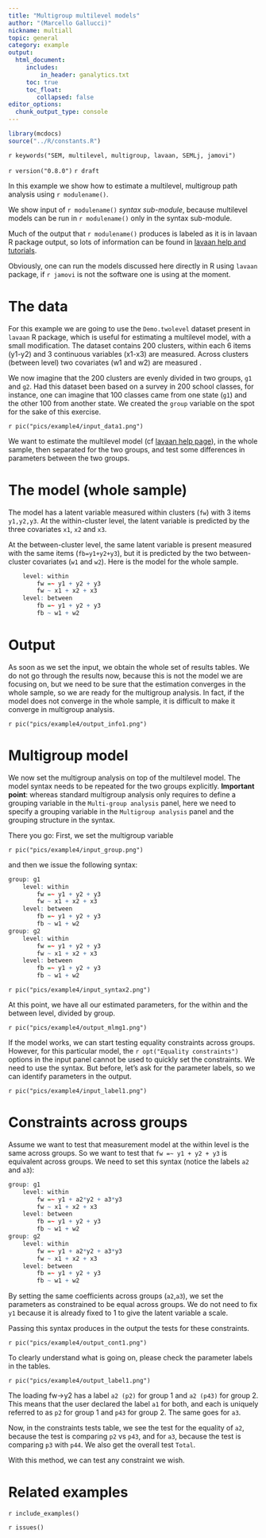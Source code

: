 ```yaml
---
title: "Multigroup multilevel models"
author: "(Marcello Gallucci)"
nickname: multiall
topic: general
category: example
output: 
  html_document:
     includes:
         in_header: ganalytics.txt
     toc: true
     toc_float:
        collapsed: false
editor_options: 
  chunk_output_type: console
---
```


```r
library(mcdocs)
source("../R/constants.R")

```

`r keywords("SEM, multilevel, multigroup, lavaan, SEMLj, jamovi")`

`r version("0.8.0")`
`r draft`

In this example we show how to estimate a multilevel, multigroup path analysis using `r modulename()`. 

We show input of `r modulename()` _syntax sub-module_, because multilevel models can be run in `r modulename()` only in the syntax sub-module.

Much of the output that `r modulename()` produces is labeled as it is in lavaan R package output, so lots of information can be found in [lavaan help and tutorials](https://lavaan.ugent.be/tutorial/tutorial.pdf).

Obviously, one can run the models discussed here directly in R using `lavaan` package, if `r jamovi` is not the software one is using at the moment.

# The data

For this example we are going to use the `Demo.twolevel` dataset present in `lavaan` R package, which is useful for estimating a multilevel model, with a small modification. The dataset contains 200 clusters, within each 6 items (y1-y2) and 3 continuous variables (x1-x3) are measured. Across clusters (between level) two covariates (w1 and w2) are measured . 

We now imagine that the 200 clusters are evenly divided in two groups, `g1` and `g2`. Had this dataset been based on a survey in 200 school classes, for instance, one can imagine that 100 classes came from one state (`g1`) and the other 100 from another state.  We created the `group` variable on the spot for the sake of this exercise.

`r pic("pics/example4/input_data1.png")`


We want to estimate the multilevel model (cf [lavaan help page](https://lavaan.ugent.be/tutorial/multilevel.html)), in the whole sample, then separated for the two groups, and test some differences in parameters between the two groups.


# The model (whole sample)

The model  has a latent variable measured within clusters (`fw`) with 3 items `y1,y2,y3`. At the within-cluster level, the latent variable is predicted by the three covariates `x1`, `x2` and `x3`.

At the between-cluster level, the same latent variable is present measured with the same items (`fb=y1+y2+y3`), but it is predicted by the two between-cluster covariates (`w1` and `w2`). Here is the model for the whole sample. 

```r

    level: within
        fw =~ y1 + y2 + y3
        fw ~ x1 + x2 + x3
    level: between
        fb =~ y1 + y2 + y3
        fb ~ w1 + w2


```



# Output

As soon as we set the input, we obtain the whole set of results tables. We do not go through the results now, because this is not the model we are focusing on, but we need to be sure that the estimation converges in the whole sample, so we are ready for the multigroup analysis. In fact, if the model does not converge in the whole sample, it is difficult to make it converge in multigroup analysis.

`r pic("pics/example4/output_info1.png")`


# Multigroup model

We now set the multigroup analysis on top of the multilevel model. The model syntax needs to be repeated for the two groups explicitly. **Important point**: whereas standard multigroup analysis only requires to define a grouping variable in the `Multi-group analysis` panel, here we need to specify a grouping variable in the `Multigroup analysis` panel and the grouping structure in the syntax. 

There you go: First, we set the multigroup variable

`r pic("pics/example4/input_group.png")`

and then we issue the following syntax:

```r

group: g1
    level: within
        fw =~ y1 + y2 + y3
        fw ~ x1 + x2 + x3
    level: between
        fb =~ y1 + y2 + y3
        fb ~ w1 + w2
group: g2
    level: within
        fw =~ y1 + y2 + y3
        fw ~ x1 + x2 + x3
    level: between
        fb =~ y1 + y2 + y3
        fb ~ w1 + w2
```

`r pic("pics/example4/input_syntax2.png")`

At this point, we have all our estimated parameters, for the within and the between level, divided by group.

`r pic("pics/example4/output_mlmg1.png")`

If the model works, we can start testing equality constraints across groups. However, for this particular model, the `r opt("Equality constraints")` options in the input panel cannot be used to quickly set the constraints. We need to use the syntax. But before, let's ask for the parameter labels, so we can identify parameters in the output.

`r pic("pics/example4/input_label1.png")`

# Constraints across groups

Assume we want to test that measurement model at the within level is the same across groups. So we want to test that `fw =~ y1 + y2 + y3` is equivalent across groups. We need to set this syntax (notice the labels  `a2` and `a3`):

```r

group: g1
    level: within
        fw =~ y1 + a2*y2 + a3*y3
        fw ~ x1 + x2 + x3
    level: between
        fb =~ y1 + y2 + y3
        fb ~ w1 + w2
group: g2
    level: within
        fw =~ y1 + a2*y2 + a3*y3
        fw ~ x1 + x2 + x3
    level: between
        fb =~ y1 + y2 + y3
        fb ~ w1 + w2
```

By setting the same coefficients across groups (`a2`,`a3`), we set the parameters as constrained to be equal across groups. We do not need to fix `y1` because it is already fixed to 1 to give the latent variable a scale. 

Passing this syntax produces in the output     the tests for these constraints. 

`r pic("pics/example4/output_cont1.png")`

To clearly understand what is going on, please check the parameter labels in the tables.


`r pic("pics/example4/output_label1.png")`

The loading fw->y2 has a label `a2 (p2)` for group 1 and `a2 (p43)` for group 2. This means that the user declared the label `a1` for both, and each is uniquely referred to as `p2` for group 1 and `p43` for group 2. The same goes for `a3`. 

Now, in the constraints tests table, we see the test for the equality of `a2`, because the test is comparing `p2` vs `p43`, and for `a3`, because the test is comparing `p3` with `p44`. We also get the overall test `Total`. 

With this method, we can test any constraint we wish.



# Related examples
`r include_examples()`

`r issues()`